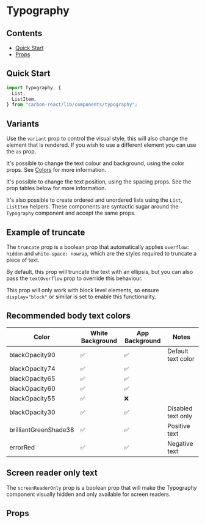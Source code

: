

<Meta of={TypographyStories} />

# Typography

## Contents

- [Quick Start](#quick-start)
- [Props](#props)

## Quick Start

```javascript
import Typography, {
  List,
  ListItem,
} from "carbon-react/lib/components/typography";
```

## Variants

Use the `variant` prop to control the visual style, this will also change the element that is rendered. If you wish to
use a different element you can use the `as` prop.

It's possible to change the text colour and background, using the color props. See [Colors](../?path=/docs/documentation-colors--docs) for more information.

It's possible to change the text position, using the spacing props. See the prop tables below for more information.

It's also possible to create ordered and unordered lists using the `List`, `ListItem` helpers. These components are syntactic sugar around the `Typography` component and accept the same props.

<Canvas of={TypographyStories.VariantsStory} />

## Example of truncate

The `truncate` prop is a boolean prop that automatically applies  `overflow: hidden` and `white-space: nowrap`, which are the styles required to truncate a piece of text.

By default, this prop will truncate the text with an ellipsis, but you can also pass the `textOverflow` prop to override this behaviour. 

This prop will only work with block level elements, so ensure `display="block"` or similar is set to enable this functionality.

<Canvas of={TypographyStories.TruncateStory} />

## Recommended body text colors

| Color                 | White Background | App Background | Notes              |
| --------------------- | ---------------- | -------------- | ------------------ |
| blackOpacity90        | ✅               | ✅             | Default text color |
| blackOpacity74        | ✅               | ✅             |                    |
| blackOpacity65        | ✅               | ✅             |                    |
| blackOpacity60        | ✅               | ✅             |                    |
| blackOpacity55        | ✅               | ❌             |                    |
| blackOpacity30        | ✅               | ✅             | Disabled text only |
| brilliantGreenShade38 | ✅               | ✅             | Positive text      |
| errorRed              | ✅               | ✅             | Negative text      |

## Screen reader only text

The `screenReaderOnly` prop is a boolean prop that will make the Typography component visually hidden and only available for screen readers.

<Canvas of={TypographyStories.ScreenReaderOnlyStory} />

## Props

<ArgTypes of={TypographyStories} />
